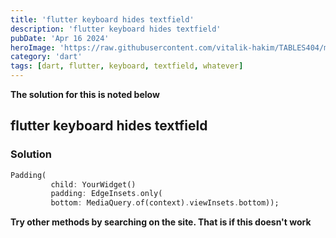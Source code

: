```yaml
---
title: 'flutter keyboard hides textfield'
description: 'flutter keyboard hides textfield'
pubDate: 'Apr 16 2024'
heroImage: 'https://raw.githubusercontent.com/vitalik-hakim/TABLES404/main/error_b/dart.png'
category: 'dart'
tags: [dart, flutter, keyboard, textfield, whatever]
---
```


**The solution for this is noted below**

## flutter keyboard hides textfield

### Solution

```dart
Padding(
         child: YourWidget()
         padding: EdgeInsets.only(
         bottom: MediaQuery.of(context).viewInsets.bottom));
```

**Try other methods by searching on the site. That is if this doesn't work**

